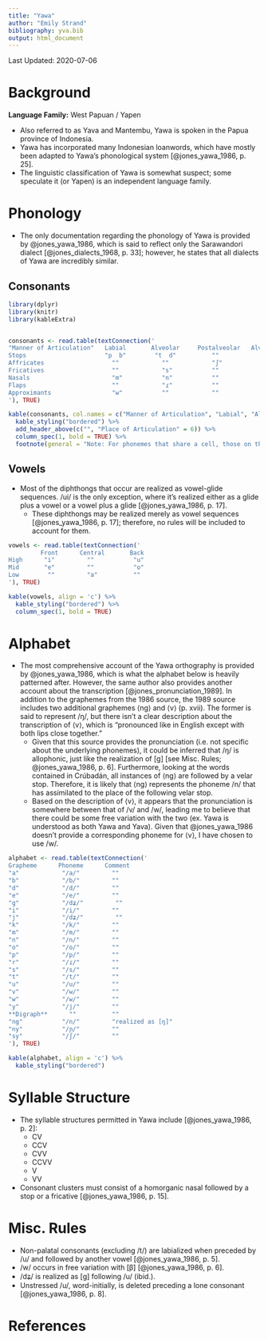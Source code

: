 ```yaml
---
title: "Yawa"
author: "Emily Strand"
bibliography: yva.bib
output: html_document
---
```


Last Updated: 2020-07-06

# Background

**Language Family:** West Papuan / Yapen

* Also referred to as Yava and Mantembu, Yawa is spoken in the Papua province of Indonesia.
* Yawa has incorporated many Indonesian loanwords, which have mostly been adapted to Yawa's phonological system [@jones_yawa_1986, p. 25].
* The linguistic classification of Yawa is somewhat suspect; some speculate it (or Yapen) is an independent language family.

# Phonology

* The only documentation regarding the phonology of Yawa is provided by @jones_yawa_1986, which is said to reflect only the Sarawandori dialect [@jones_dialects_1968, p. 33]; however, he states that all dialects of Yawa are incredibly similar.

## Consonants

```r

library(dplyr)
library(knitr)
library(kableExtra)


consonants <- read.table(textConnection('
"Manner of Articulation"   Labial       Alveolar     Postalveolar   Alveopalatal  Palatal  Velar   
Stops                      "p  b"        "t  d"          ""              ""         ""     "k"
Affricates                   ""            ""            "ʃ"             "dʑ"       ""     ""
Fricatives                   ""            "s"           ""              ""         ""     ""
Nasals                       "m"           "n"           ""              ""         "ɲ"    ""
Flaps                        ""            "ɾ"           ""              ""         ""     ""
Approximants                 "w"           ""            ""              ""         "j"    ""
'), TRUE)

kable(consonants, col.names = c("Manner of Articulation", "Labial", "Alveolar", "Postalveolar", "Alveopalatal", "Velar", "Glottal"), align = 'c') %>%
  kable_styling("bordered") %>%
  add_header_above(c("", "Place of Articulation" = 6)) %>%
  column_spec(1, bold = TRUE) %>%
  footnote(general = "Note: For phonemes that share a cell, those on the left are voiceless and those on the right are voiced.", general_title = "")
```

## Vowels

* Most of the diphthongs that occur are realized as vowel-glide sequences. /ui/ is the only exception, where it's realized either as a glide plus a vowel or a vowel plus a glide [@jones_yawa_1986, p. 17].
    - These diphthongs may be realized merely as vowel sequences [@jones_yawa_1986, p. 17]; therefore, no rules will be included to account for them.

```r

vowels <- read.table(textConnection('
         Front      Central       Back
High      "i"         ""           "u"
Mid       "e"         ""           "o"
Low        ""         "a"          ""
'), TRUE)

kable(vowels, align = 'c') %>%
  kable_styling("bordered") %>%
  column_spec(1, bold = TRUE)
```    

# Alphabet

* The most comprehensive account of the Yawa orthography is provided by @jones_yawa_1986, which is what the alphabet below is heavily patterned after. However, the same author also provides another account about the transcription [@jones_pronunciation_1989]. In addition to the graphemes from the 1986 source, the 1989 source includes two additional graphemes ⟨ng⟩ and ⟨v⟩ (p. xvii). The former is said to represent /ŋ/, but there isn't a clear description about the transcription of ⟨v⟩, which is "pronounced like in English except with both lips close together."
    - Given that this source provides the pronunciation (i.e. not specific about the underlying phonemes), it could be inferred that /ŋ/ is allophonic, just like the realization of [ɡ] [see Misc. Rules; @jones_yawa_1986, p. 6]. Furthermore, looking at the words contained in Crúbadán, all instances of ⟨ng⟩ are followed by a velar stop. Therefore, it is likely that ⟨ng⟩ represents the phoneme /n/ that has assimilated to the place of the following velar stop.
    - Based on the description of ⟨v⟩, it appears that the pronunciation is somewhere between that of /v/ and /w/, leading me to believe that there could be some free variation with the two (ex. Yawa is understood as both Yawa and Yava). Given that @jones_yawa_1986 doesn't provide a corresponding phoneme for ⟨v⟩, I have chosen to use /w/.

```r

alphabet <- read.table(textConnection('
Grapheme      Phoneme      Comment
"a"            "/a/"         ""
"b"            "/b/"         ""  
"d"            "/d/"         ""  
"e"            "/e/"         ""
"g"            "/dʑ/"         ""  
"i"            "/i/"         ""  
"j"            "/dʑ/"         ""  
"k"            "/k/"         ""
"m"            "/m/"         ""
"n"            "/n/"         ""  
"o"            "/o/"         ""  
"p"            "/p/"         ""  
"r"            "/ɾ/"         ""  
"s"            "/s/"         ""  
"t"            "/t/"         ""  
"u"            "/u/"         ""
"v"            "/w/"         ""  
"w"            "/w/"         ""  
"y"            "/j/"         ""
**Digraph**      ""          ""
"ng"           "/n/"         "realized as [ŋ]"
"ny"           "/ɲ/"         ""  
"sy"           "/ʃ/"         ""
'), TRUE)

kable(alphabet, align = 'c') %>%
  kable_styling("bordered")
```

# Syllable Structure

* The syllable structures permitted in Yawa include [@jones_yawa_1986, p. 2]:
    - CV  
    - CCV  
    - CVV  
    - CCVV  
    - V  
    - VV  
* Consonant clusters must consist of a homorganic nasal followed by a stop or a fricative [@jones_yawa_1986, p. 15].

# Misc. Rules

* Non-palatal consonants (excluding /t/) are labialized when preceded by /u/ and followed by another vowel [@jones_yawa_1986, p. 5].
* /w/ occurs in free variation with [β] [@jones_yawa_1986, p. 6].
* /dʑ/ is realized as [ɡ] following /u/ (ibid.).
* Unstressed /u/, word-initially, is deleted preceding a lone consonant [@jones_yawa_1986, p. 8].

# References
